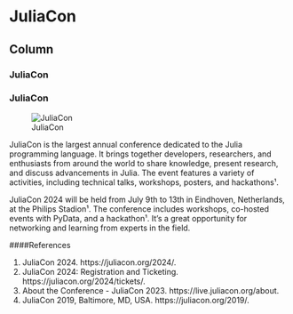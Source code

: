 JuliaCon {data-navmenu="Conferences"}
===========================================

Column {.tabset}
--------------------

### JuliaCon

<h3>JuliaCon</h3>

![JuliaCon](./Conferences/Resources/banner-1120-191.png)

JuliaCon is the largest annual conference dedicated to the Julia programming language. It brings together developers, researchers, and enthusiasts from around the world to share knowledge, present research, and discuss advancements in Julia. The event features a variety of activities, including technical talks, workshops, posters, and hackathons¹.

JuliaCon 2024 will be held from July 9th to 13th in Eindhoven, Netherlands, at the Philips Stadion¹. The conference includes workshops, co-hosted events with PyData, and a hackathon¹. It's a great opportunity for networking and learning from experts in the field.


####References

(1) JuliaCon 2024. https://juliacon.org/2024/.
(2) JuliaCon 2024: Registration and Ticketing. https://juliacon.org/2024/tickets/.
(3) About the Conference - JuliaCon 2023. https://live.juliacon.org/about.
(4) JuliaCon 2019, Baltimore, MD, USA. https://juliacon.org/2019/.